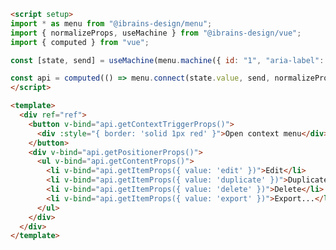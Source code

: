 ```md
<script setup>
import * as menu from "@ibrains-design/menu";
import { normalizeProps, useMachine } from "@ibrains-design/vue";
import { computed } from "vue";

const [state, send] = useMachine(menu.machine({ id: "1", "aria-label": "File" }));

const api = computed(() => menu.connect(state.value, send, normalizeProps));
</script>

<template>
  <div ref="ref">
    <button v-bind="api.getContextTriggerProps()">
      <div :style="{ border: 'solid 1px red' }">Open context menu</div>
    </button>
    <div v-bind="api.getPositionerProps()">
      <ul v-bind="api.getContentProps()">
        <li v-bind="api.getItemProps({ value: 'edit' })">Edit</li>
        <li v-bind="api.getItemProps({ value: 'duplicate' })">Duplicate</li>
        <li v-bind="api.getItemProps({ value: 'delete' })">Delete</li>
        <li v-bind="api.getItemProps({ value: 'export' })">Export...</li>
      </ul>
    </div>
  </div>
</template>
```
